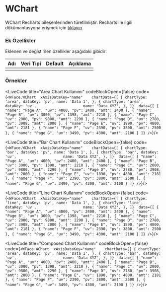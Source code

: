 
# WChart

WChart Recharts bileşenlerinden türetilmiştir.
Recharts ile ilgili dökümantasyona erişmek için [tıklayın](http://recharts.org/).

### Ek Özellikler

Eklenen ve değiştirilen özellikler aşağıdaki gibidir:

| Adı                 | Veri Tipi                                                     | Default | Açıklama                                        |
|:--------------------|:--------------------------------------------------------------|:--------|:------------------------------------------------|
|                     |                                                               |         |                                                 |


### Örnekler

<LiveCode title="Area Chart Kullanımı" codeBlockOpen={false} code={`
<WFace.WChart 
  xAxisDataKey="name"   
  chartData={[
    {
      chartType: 'area',
      dataKey: 'pv',
      name: 'Data 1',
    },
    {
      chartType: 'area',
      dataKey: 'uv',                    
      name: 'Data XYZ',
    },
  ]} 
  data={[
    {
      "name": "Page A",
      "uv": 4000,
      "pv": 2400,
      "amt": 2400
    },
    {
      "name": "Page B",
      "uv": 3000,
      "pv": 1398,
      "amt": 2210
    },
    {
      "name": "Page C",
      "uv": 2000,
      "pv": 9800,
      "amt": 2290
    },
    {
      "name": "Page D",
      "uv": 2780,
      "pv": 3908,
      "amt": 2000
    },
    {
      "name": "Page E",
      "uv": 1890,
      "pv": 4800,
      "amt": 2181
    },
    {
      "name": "Page F",
      "uv": 2390,
      "pv": 3800,
      "amt": 2500
    },
    {
      "name": "Page G",
      "uv": 3490,
      "pv": 4300,
      "amt": 2100
    }
  ]}
/>
`}/>

<LiveCode title="Bar Chart Kullanımı" codeBlockOpen={false} code={`
<WFace.WChart 
  xAxisDataKey="name"   
  chartData={[
    {
      chartType: 'bar',
      dataKey: 'pv',
      name: 'Data 1',
    },
    {
      chartType: 'bar',
      dataKey: 'uv',                    
      name: 'Data XYZ',
    },
  ]} 
  data={[
    {
      "name": "Page A",
      "uv": 4000,
      "pv": 2400,
      "amt": 2400
    },
    {
      "name": "Page B",
      "uv": 3000,
      "pv": 1398,
      "amt": 2210
    },
    {
      "name": "Page C",
      "uv": 2000,
      "pv": 9800,
      "amt": 2290
    },
    {
      "name": "Page D",
      "uv": 2780,
      "pv": 3908,
      "amt": 2000
    },
    {
      "name": "Page E",
      "uv": 1890,
      "pv": 4800,
      "amt": 2181
    },
    {
      "name": "Page F",
      "uv": 2390,
      "pv": 3800,
      "amt": 2500
    },
    {
      "name": "Page G",
      "uv": 3490,
      "pv": 4300,
      "amt": 2100
    }
  ]}
/>
`}/>

<LiveCode title="Line Chart Kullanımı" codeBlockOpen={false} code={`
<WFace.WChart 
  xAxisDataKey="name"   
  chartData={[
    {
      chartType: 'line',
      dataKey: 'pv',
      name: 'Data 1',
    },
    {
      chartType: 'line',
      dataKey: 'uv',                    
      name: 'Data XYZ',
    },
  ]} 
  data={[
    {
      "name": "Page A",
      "uv": 4000,
      "pv": 2400,
      "amt": 2400
    },
    {
      "name": "Page B",
      "uv": 3000,
      "pv": 1398,
      "amt": 2210
    },
    {
      "name": "Page C",
      "uv": 2000,
      "pv": 9800,
      "amt": 2290
    },
    {
      "name": "Page D",
      "uv": 2780,
      "pv": 3908,
      "amt": 2000
    },
    {
      "name": "Page E",
      "uv": 1890,
      "pv": 4800,
      "amt": 2181
    },
    {
      "name": "Page F",
      "uv": 2390,
      "pv": 3800,
      "amt": 2500
    },
    {
      "name": "Page G",
      "uv": 3490,
      "pv": 4300,
      "amt": 2100
    }
  ]}
/>
`}/>

<LiveCode title="Composed Chart Kullanımı" codeBlockOpen={false} code={`
<WFace.WChart 
  xAxisDataKey="name"   
  chartData={[
    {
      chartType: 'area',
      dataKey: 'pv',
      name: 'Data 1',
    },
    {
      chartType: 'bar',
      dataKey: 'uv',                    
      name: 'Data XYZ',
    },
  ]} 
  data={[
    {
      "name": "Page A",
      "uv": 4000,
      "pv": 2400,
      "amt": 2400
    },
    {
      "name": "Page B",
      "uv": 3000,
      "pv": 1398,
      "amt": 2210
    },
    {
      "name": "Page C",
      "uv": 2000,
      "pv": 9800,
      "amt": 2290
    },
    {
      "name": "Page D",
      "uv": 2780,
      "pv": 3908,
      "amt": 2000
    },
    {
      "name": "Page E",
      "uv": 1890,
      "pv": 4800,
      "amt": 2181
    },
    {
      "name": "Page F",
      "uv": 2390,
      "pv": 3800,
      "amt": 2500
    },
    {
      "name": "Page G",
      "uv": 3490,
      "pv": 4300,
      "amt": 2100
    }
  ]}
/>
`}/>